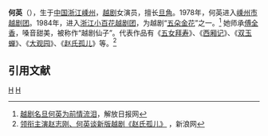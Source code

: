 '''何英'''（{{bd|1962年|5月1日||catIdx=H}}），生于[[中国|中国]][[浙江|浙江]][[嵊州|嵊州]]，[[越剧|越剧]]女演员，擅长[[旦角|旦角]]。1978年，何英进入[[嵊州市越剧团|嵊州市越剧团]]。1984年，进入[[浙江小百花越剧团|浙江小百花越剧团]]，为越剧“[[五朵金花|五朵金花]]”之一。<ref>[http://www.jfdaily.com.cn/gb/node2/node142/node156/userobject1ai860712.html 越剧名旦何英为前情流泪]{{dead link|date=2017年11月 |bot=InternetArchiveBot |fix-attempted=yes }}，解放日报网</ref>
她师承[[傅全香|傅全香]]，嗓音甜美，被称作“越剧仙子”。代表作品有《[[五女拜寿|五女拜寿]]》、《[[西厢记|西厢记]]》、《[[双玉蝉|双玉蝉]]》、《[[大观园|大观园]]》、《[[赵氏孤儿|赵氏孤儿]]》等。<ref>[http://news.sina.com.cn/o/2005-05-18/10475923743s.shtml 领衔主演赵志刚、何英谈新版越剧《赵氏孤儿》] {{Wayback|url=http://news.sina.com.cn/o/2005-05-18/10475923743s.shtml |date=20190723124913 }}，新浪网</ref>

== 引用文献 ==

<references/>

[[Category:嵊州人|H]]
[[Category:越剧演员|H]]
